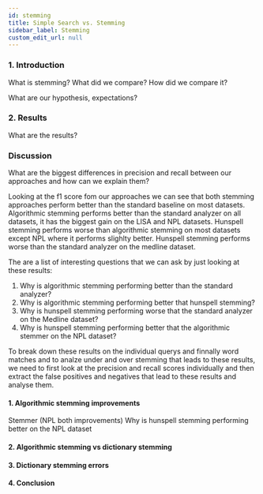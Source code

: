 ```yaml
---
id: stemming
title: Simple Search vs. Stemming
sidebar_label: Stemming
custom_edit_url: null
---
```

### 1. Introduction
What is stemming?
What did we compare?
How did we compare it?

What are our hypothesis, expectations?

### 2. Results
What are the results?



### Discussion
What are the biggest differences in precision and recall between our approaches and how can we explain them?

Looking at the f1 score fom our approaches we can see that both stemming approaches perform better than the standard baseline on most datasets.
Algorithmic stemming performs better than the standard analyzer on all datasets, it has the biggest gain on the LISA and NPL datasets.
Hunspell stemming performs worse than algorithmic stemming on most datasets except NPL where it performs slighlty better.
Hunspell stemming performs worse than the standard analyzer on the medline dataset.

The are a list of interesting questions that we can ask by just looking at these results:

1.   Why is algorithmic stemming performing better than the standard analyzer?
2.   Why is algorithmic stemming performing better that hunspell stemming?
3.   Why is hunspell stemming performing worse that the standard analyzer on the Medline dataset?
4.   Why is hunspell stemming performing better that the algorithmic stemmer on the NPL dataset?

To break down these results on the individual querys and finnally word matches and to analze under and over stemming that leads to these results, 
we need to first look at the precision and recall scores individually and then extract the false positives and negatives that lead to these results and analyse them.


#### 1. Algorithmic stemming improvements 

Stemmer 
(NPL both improvements)
Why is hunspell stemming performing better on the NPL dataset

#### 2. Algorithmic stemming vs dictionary stemming

#### 3. Dictionary stemming errors

#### 4. Conclusion
